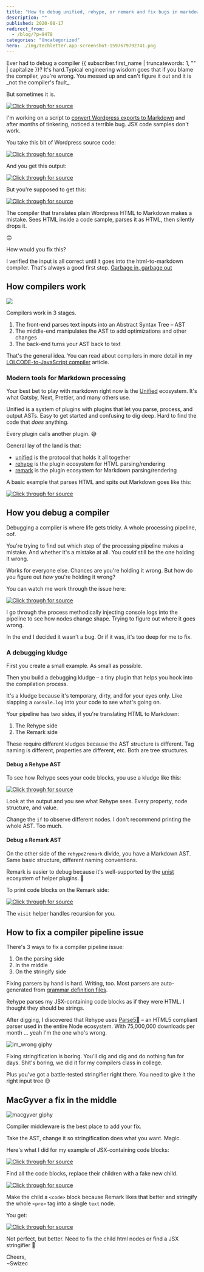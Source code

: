 ```yaml
---
title: "How to debug unified, rehype, or remark and fix bugs in markdown processing"
description: ""
published: 2020-08-17
redirect_from:
  - /blog/?p=9478
categories: "Uncategorized"
hero: ./img/techletter.app-screenshot-1597679792741.png
---
```


Ever had to debug a compiler {{ subscriber.first_name | truncatewords: 1, "" | capitalize }}? It's hard.Typical engineering wisdom goes that if you blame the compiler, you're wrong. You messed up and can't figure it out and it is \_not the compiler's fault\_.

But sometimes it is.

[![Click through for source](./img/techletter.app-screenshot-1597679792741.png)](https://www.youtube.com/watch?v=6oO3IfxOOoA)

I'm working on a script to [convert Wordpress exports to Markdown](https://github.com/Swizec/wordpress-to-markdown) and after months of tinkering, noticed a terrible bug. JSX code samples don't work.

You take this bit of Wordpress source code:

[![Click through for source](./img/techletter.app-screenshot-1597679790529.png)](<https://carbon.now.sh/?bg=rgba(255,255,255,1)&t=seti&l=html&ds=true&wc=true&wa=true&pv=48px&ph=32px&ln=false&code=%3Cpre%20lang%3D%22javascript%22%3E%0Aclass%20ReportSize%20extends%20React.Component%20%7B%0A%20%20refCallback%20%3D%20element%20%3D%3E%20%7B%0A%20%20%20%20if%20(element)%20%7B%0A%20%20%20%20%20%20this.props.getSize(element.getBoundingClientRect())%3B%0A%20%20%20%20%7D%0A%20%20%7D%3B%0A%0A%20%20render()%20%7B%0A%20%20%20%20return%20(%0A%20%20%20%20%20%20%3Cdiv%20ref%3D%7Bthis.refCallback%7D%20style%3D%7B%7B%20border%3A%20%221px%20solid%20red%22%20%7D%7D%3E%0A%20%20%20%20%20%20%20%20%7Bfaker.lorem.paragraphs(Math.random()%20*%2010)%7D%0A%20%20%20%20%20%20%3C%2Fdiv%3E%0A%20%20%20%20)%3B%0A%20%20%7D%0A%7D%0A%3C%2Fpre%3E>)

And you get this output:

[![Click through for source](./img/techletter.app-screenshot-1597679790389.png)](<https://carbon.now.sh/?bg=rgba(255,255,255,1)&t=seti&l=null&ds=true&wc=true&wa=true&pv=48px&ph=32px&ln=false&code=%60%60javascript%0Aclass%20ReportSize%20extends%20React.Component%20%7B%0A%20%20refCallback%20%3D%20element%20%3D%3E%20%7B%0A%20%20%20%20if%20(element)%20%7B%0A%20%20%20%20%20%20this.props.getSize(element.getBoundingClientRect())%3B%0A%20%20%20%20%7D%0A%20%20%7D%3B%0A%0A%20%20render()%20%7B%0A%20%20%20%20return%20(%0A%20%20%20%20%0A%20%20%20%20%20%20%20%20%7Bfaker.lorem.paragraphs(Math.random()%20*%2010)%7D%0A%0A%20%20%20%20)%3B%0A%20%20%7D%0A%7D%0A%60%60>)

But you're supposed to get this:

[![Click through for source](./img/techletter.app-screenshot-1597679790476.png)](<https://carbon.now.sh/?bg=rgba(255,255,255,1)&t=seti&l=null&ds=true&wc=true&wa=true&pv=48px&ph=32px&ln=false&code=%60%60javascript%0Aclass%20ReportSize%20extends%20React.Component%20%7B%0A%20%20refCallback%20%3D%20element%20%3D%3E%20%7B%0A%20%20%20%20if%20(element)%20%7B%0A%20%20%20%20%20%20this.props.getSize(element.getBoundingClientRect())%3B%0A%20%20%20%20%7D%0A%20%20%7D%3B%0A%0A%20%20render()%20%7B%0A%20%20%20%20return%20(%0A%20%20%20%20%20%20%3Cdiv%20ref%3D%7Bthis.refCallback%7D%20style%3D%7B%7B%20border%3A%20%221px%20solid%20%20red%22%20%7D%7D%3E%0A%20%20%20%20%20%20%20%20%7Bfaker.lorem.paragraphs(Math.random()%20*%2010)%7D%0A%20%20%20%20%20%20%3C%2Fdiv%3E%0A%20%20%20%20)%3B%0A%20%20%7D%0A%7D%0A%60%60>)

The compiler that translates plain Wordpress HTML to Markdown makes a mistake. Sees HTML inside a code sample, parses it as HTML, then silently drops it.

🙃

How would you fix this?

I verified the input is all correct until it goes into the html-to-markdown compiler. That's always a good first step. [Garbage in, garbage out](https://en.wikipedia.org/wiki/Garbage_in,_garbage_out)

## How compilers work

![](./img/EDCVI2Q.png)

Compilers work in 3 stages.

1.  The front-end parses text inputs into an Abstract Syntax Tree – AST
2.  The middle-end manipulates the AST to add optimizations and other changes
3.  The back-end turns your AST back to text

That's the general idea. You can read about compilers in more detail in my [LOLCODE-to-JavaScript compiler](https://swizec.com/blog/lolcode-to-javascript-compiler-babel-macro/swizec/9083) article.

### Modern tools for Markdown processing

Your best bet to play with markdown right now is the [Unified](https://unifiedjs.com/) ecosystem. It's what Gatsby, Next, Prettier, and many others use.

Unified is a system of plugins with plugins that let you parse, process, and output ASTs. Easy to get started and confusing to dig deep. Hard to find the code that _does_ anything.

Every plugin calls another plugin. 😅

General lay of the land is that:

- [unified](https://github.com/unifiedjs/unified) is the protocol that holds it all together
- [rehype](https://github.com/rehypejs/rehype) is the plugin ecosystem for HTML parsing/rendering
- [remark](https://github.com/remarkjs/remark) is the plugin ecosystem for Markdown parsing/rendering

A basic example that parses HTML and spits out Markdown goes like this:

[![Click through for source](./img/techletter.app-screenshot-1597679790671.png)](<https://carbon.now.sh/?bg=rgba(255,255,255,1)&t=seti&l=javascript&ds=true&wc=true&wa=true&pv=48px&ph=32px&ln=false&code=import%20parse%20from%20'rehype-parse'%0Aimport%20rehype2remark%20from%20'rehype-remark'%0Aimport%20stringify%20from%20'remark-stringify'%0A%0Aunified()%20%2F%2F%20initiate%20the%20pipeline%0A%09.use(parse)%20%2F%2F%20parse%20HTML%20to%20AST%0A%09.use(rehype2remark)%20%2F%2F%20translate%20Rehype%20AST%20to%20Remark%20AST%0A%09.use(stringify)%20%2F%2F%20stringify%20AST%20to%20markdown%0A%09.process(inputHTML%2C%20(err%2C%20markdown)%20%3D%3E%20%7B%0A%09%09console.log(markdown)%0A%09%7D)>)

## How you debug a compiler

Debugging a compiler is where life gets tricky. A whole processing pipeline, oof.

You're trying to find out which step of the processing pipeline makes a mistake. And whether it's a mistake at all. You _could_ still be the one holding it wrong.

Works for everyone else. Chances are you're holding it wrong. But how do you figure out _how_ you're holding it wrong?

You can watch me work through the issue here:

[![Click through for source](./img/techletter.app-screenshot-1597679797967.png)](https://www.youtube.com/watch?v=6oO3IfxOOoA)

I go through the process methodically injecting console.logs into the pipeline to see how nodes change shape. Trying to figure out where it goes wrong.

In the end I decided it wasn't a bug. Or if it was, it's too deep for me to fix.

### A debugging kludge

First you create a small example. As small as possible.

Then you build a debugging kludge – a tiny plugin that helps you hook into the compilation process.

It's a kludge because it's temporary, dirty, and for your eyes only. Like slapping a `console.log` into your code to see what's going on.

Your pipeline has two sides, if you're translating HTML to Markdown:

1.  The Rehype side
2.  The Remark side

These require different kludges because the AST structure is different. Tag naming is different, properties are different, etc. Both are tree structures.

#### Debug a Rehype AST

To see how Rehype sees your code blocks, you use a kludge like this:

[![Click through for source](./img/techletter.app-screenshot-1597679790968.png)](<https://carbon.now.sh/?bg=rgba(255,255,255,1)&t=seti&l=javascript&ds=true&wc=true&wa=true&pv=48px&ph=32px&ln=false&code=function%20debugCodeBlocks()%20%7B%0A%20%20%20%20function%20findCodeBlocks(node)%20%7B%0A%20%20%20%20%20%20%20%20let%20nodes%20%3D%20%5B%5D%3B%0A%0A%20%20%20%20%20%20%20%20if%20(node.tagName%20%3D%3D%3D%20%22pre%22)%20%7B%0A%20%20%20%20%20%20%20%20%20%20%20%20nodes.push(node)%3B%20%2F%2F%20%3Cpre%3E%20nodes%20are%20code%20blocks%0A%20%20%20%20%20%20%20%20%7D%20else%20if%20(node.children)%20%7B%0A%09%09%20%20%20%20%20%20%20%20%2F%2F%20recursively%20walk%20through%20child%20nodes%0A%20%20%20%20%20%20%20%20%20%20%20%20for%20(let%20child%20of%20node.children)%20%7B%0A%20%20%20%20%20%20%20%20%20%20%20%20%20%20%20%20nodes.push(...findCodeBlocks(child))%3B%0A%20%20%20%20%20%20%20%20%20%20%20%20%7D%0A%20%20%20%20%20%20%20%20%7D%0A%0A%20%20%20%20%20%20%20%20return%20nodes%3B%0A%20%20%20%20%7D%0A%20%20%20%20%0A%20%20%20%20return%20tree%20%3D%3E%20%7B%0A%09%20%20%20%20const%20codeBlocks%20%3D%20findCodeBlocks(tree)%0A%09%20%20%20%20%0A%09%20%20%20%20%2F%2F%20deep%20print%20the%20codeBlocks%20array%0A%09%20%20%20%20console.log(require(%22util%22).inspect(tree%2C%20false%2C%20null%2C%20true))%3B%0A%09%20%20%20%20%0A%09%20%20%20%20return%20tree%3B%0A%20%20%20%20%7D%0A%7D>)

Look at the output and you see what Rehype sees. Every property, node structure, and value.

Change the `if` to observe different nodes. I don't recommend printing the whole AST. Too much.

#### Debug a Remark AST

On the other side of the `rehype2remark` divide, you have a Markdown AST. Same basic structure, different naming conventions.

Remark is easier to debug because it's well-supported by the [unist](https://github.com/syntax-tree/unist) ecosystem of helper plugins. 🎉

To print code blocks on the Remark side:

[![Click through for source](./img/techletter.app-screenshot-1597679790566.png)](<https://carbon.now.sh/?bg=rgba(255,255,255,1)&t=seti&l=javascript&ds=true&wc=true&wa=true&pv=48px&ph=32px&ln=false&code=import%20visit%20from%20%22unist-util-visit%22%3B%0A%0Afunction%20codeBlockDebugger()%20%7B%0A%20%20%20%20return%20(markdownAST)%20%3D%3E%20%7B%0A%20%20%20%20%20%20%20%20visit(markdownAST%2C%20%22code%22%2C%20(node)%20%3D%3E%20%7B%0A%20%20%20%20%20%20%20%20%20%20%20%20console.log(require(%22util%22).inspect(node%2C%20false%2C%20null%2C%20true))%3B%0A%20%20%20%20%20%20%20%20%7D)%3B%0A%20%20%20%20%7D%3B%0A%7D>)

The `visit` helper handles recursion for you.

## How to fix a compiler pipeline issue

There's 3 ways to fix a compiler pipeline issue:

1.  On the parsing side
2.  In the middle
3.  On the stringify side

Fixing parsers by hand is hard. Writing, too. Most parsers are auto-generated from [grammar definition files](https://en.wikipedia.org/wiki/GNU_Bison).

Rehype parses my JSX-containing code blocks as if they were HTML. I thought they should be strings.

After digging, I discovered that Rehype uses [Parse5](https://github.com/inikulin/parse5) – an HTML5 compliant parser used in the entire Node ecosystem. With 75,000,000 downloads per month ... yeah I'm the one who's wrong.

![im_wrong giphy](./img/media-tI5T4zw7zVze8-giphy.gif)

Fixing stringification is boring. You'll dig and dig and do nothing fun for days. Shit's boring, we did it for my compilers class in college.

Plus you've got a battle-tested stringifier right there. You need to give it the right input tree 😉

## MacGyver a fix in the middle

![macgyver giphy](./img/media-16KdaesKdaAI8-giphy.gif)

Compiler middleware is the best place to add your fix.

Take the AST, change it so stringification does what you want. Magic.

Here's what I did for my example of JSX-containing code blocks:

[![Click through for source](./img/techletter.app-screenshot-1597679790704.png)](<https://carbon.now.sh/?bg=rgba(255,255,255,1)&t=seti&l=javascript&ds=true&wc=true&wa=true&pv=48px&ph=32px&ln=false&code=function%20fixCodeBlocks()%20%7B%0A%20%20%20%20const%20settings%20%3D%20%7B%0A%20%20%20%20%20%20%20%20quoteSmart%3A%20false%2C%0A%20%20%20%20%20%20%20%20closeSelfClosing%3A%20false%2C%0A%20%20%20%20%20%20%20%20omitOptionalTags%3A%20false%2C%0A%20%20%20%20%20%20%20%20entities%3A%20%7B%20useShortestReferences%3A%20true%20%7D%2C%0A%20%20%20%20%7D%3B%0A%0A%20%20%20%20return%20(tree)%20%3D%3E%20%7B%0A%20%20%20%20%20%20%20%20%2F%2F%20same%20recursion%20findCodeBlocks%20as%20above%0A%20%20%20%20%20%20%20%20const%20codeBlocks%20%3D%20findCodeBlocks(tree)%3B%0A%0A%20%20%20%20%20%20%20%20for%20(let%20block%20of%20codeBlocks)%20%7B%0A%20%20%20%20%20%20%20%20%20%20%20%20%2F%2F%20copy%20position%20info%20for%20the%20whole%20%3Cpre%3E%20so%20we%20can%20fake%20it%20later%0A%20%20%20%20%20%20%20%20%20%20%20%20const%20position%20%3D%20%7B%0A%20%20%20%20%20%20%20%20%20%20%20%20%20%20%20%20start%3A%20block.children%5B0%5D.position.start%2C%0A%20%20%20%20%20%20%20%20%20%20%20%20%20%20%20%20end%3A%20block.children%5Bblock.children.length%20-%201%5D.position.end%2C%0A%20%20%20%20%20%20%20%20%20%20%20%20%7D%3B%0A%0A%20%20%20%20%20%20%20%20%20%20%20%20%2F%2F%20replace%20children%20with%20my%20fakes%0A%20%20%20%20%20%20%20%20%20%20%20%20block.children%20%3D%20%5B%0A%20%20%20%20%20%20%20%20%20%20%20%20%20%20%20%20%0A%20%20%20%20%20%20%20%20%20%20%20%20%5D%3B%0A%20%20%20%20%20%20%20%20%7D%0A%0A%20%20%20%20%20%20%20%20return%20tree%3B%0A%20%20%20%20%7D%3B%0A%7D>)

Find all the code blocks, replace their children with a fake new child.

[![Click through for source](./img/techletter.app-screenshot-1597679790714.png)](<https://carbon.now.sh/?bg=rgba(255,255,255,1)&t=seti&l=javascript&ds=true&wc=true&wa=true&pv=48px&ph=32px&ln=false&code=%2F%2F%20add%20a%20fake%20%3Ccode%3E%20block%0A%2F%2F%20helps%20preserve%20language%20property%0A%7B%0A%20%20%20%20type%3A%20%22element%22%2C%0A%20%20%20%20tagName%3A%20%22code%22%2C%0A%20%20%20%20properties%3A%20%7B%0A%20%20%20%20%20%20%20%20className%3A%20%5B%0A%20%20%20%20%20%20%20%20%20%20%20%20%60language-%24%7B%0A%20%20%20%20%20%20%20%20%20%20%20%20%20%20%20%20block.properties%20%26%26%20block.properties.lang%0A%20%20%20%20%20%20%20%20%20%20%20%20%7D%60%2C%0A%20%20%20%20%20%20%20%20%5D%2C%0A%20%20%20%20%7D%2C%0A%20%20%20%20children%3A%20%5B%0A%20%20%20%20%20%20%20%20%2F%2F%20stringify%20the%20full%20%3Cpre%3E%20block%0A%20%20%20%20%20%20%20%20%2F%2F%20as%20a%20text%20child%20of%20the%20new%20%3Ccode%3E%20block%20%20%20%20%20%20%20%20%20%20%20%20%20%20%20%20%20%20%20%20%0A%20%20%20%20%20%20%20%20%7B%0A%20%20%20%20%20%20%20%20%20%20%20%20type%3A%20%22text%22%2C%0A%20%20%20%20%20%20%20%20%20%20%20%20%2F%2F%20hast-util-to-html%2C%20Rehype's%20stringifier%0A%20%20%20%20%20%20%20%20%20%20%20%20value%3A%20toHTML(block%2C%20settings)%0A%20%20%20%20%20%20%20%20%20%20%20%20%20%20%20%20.replace(%22%3C%2Fpre%3E%22%2C%20%22%22)%0A%20%20%20%20%20%20%20%20%20%20%20%20%20%20%20%20.replace(%2F%5C%3Cpre.*%3E%2F%2C%20%22%22)%0A%20%20%20%20%20%20%20%20%20%20%20%20%20%20%20%20%2F%2F%20this%20fixes%20a%20bug%20caused%20by%20a%20dirty%20fix%20somewhere%20else%20%3AP%0A%20%20%20%20%20%20%20%20%20%20%20%20%20%20%20%20.replace(%2F%5C%3Cp%5C%3E%5C%3C%5C%2Fp%5C%3E%2Fg%2C%20%22%5Cn%5Cn%22)%2C%0A%20%20%20%20%20%20%20%20%20%20%20%20position%2C%0A%20%20%20%20%20%20%20%20%7D%2C%0A%20%20%20%20%5D%2C%0A%7D>)

Make the child a `<code>` block because Remark likes that better and stringify the whole `<pre>` tag into a single `text` node.

You get:

[![Click through for source](./img/techletter.app-screenshot-1597679790629.png)](<https://carbon.now.sh/?bg=rgba(255,255,255,1)&t=seti&l=null&ds=true&wc=true&wa=true&pv=48px&ph=32px&ln=false&code=%60%60javascript%0Aclass%20ReportSize%20extends%20React.Component%20%7B%0A%20%20refCallback%20%3D%20element%20%3D%3E%20%7B%0A%20%20%20%20if%20(element)%20%7B%0A%20%20%20%20%20%20this.props.getSize(element.getBoundingClientRect())%3B%0A%20%20%20%20%7D%0A%20%20%7D%3B%0A%0A%20%20render()%20%7B%0A%20%20%20%20return%20(%0A%20%20%20%20%20%20%3Cdiv%20ref%3D%22%7Bthis.refCallback%7D%22%20style%3D%22%7B%7B%22%20border%3A%3D%22%22%20%26%2334%3B1px%3D%22%22%20solid%3D%22%22%20red%26%2334%3B%3D%22%22%20%7D%7D%3D%22%22%3E%0A%20%20%20%20%20%20%20%20%7Bfaker.lorem.paragraphs(Math.random()%20*%2010)%7D%0A%20%20%20%20%20%20%3C%2Fdiv%3E%0A%20%20%20%20)%3B%0A%20%20%7D%0A%7D%0A%60%60>)

Not perfect, but better. Need to fix the child html nodes or find a JSX stringifier 🤔

Cheers,  
~Swizec
